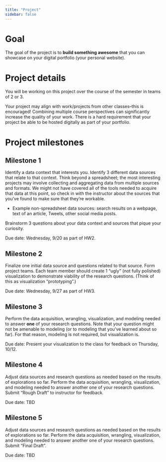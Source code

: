 ```yaml
---
title: "Project"
sidebar: false
---
```


# Goal

The goal of the project is to **build something awesome** that you can showcase on your digital portfolio (your personal website).

# Project details

You will be working on this project over the course of the semester in teams of 2 or 3.

Your project may align with work/projects from other classes--this is encouraged! Combining multiple course perspectives can significantly increase the quality of your work. There is a hard requirement that your project be able to be hosted digitally as part of your portfolio.

# Project milestones

## Milestone 1

Identify a data context that interests you. Identify 3 different data sources that relate to that context. Think beyond a spreadsheet; the most interesting projects may involve collecting and aggregating data from multiple sources and formats. We might not have covered all of the tools needed to acquire that data at this point, so check in with the instructor about the sources that you've found to make sure that they're workable.

- Example non-spreadsheet data sources: search results on a webpage, text of an article, Tweets, other social media posts.

Brainstorm 3 questions about your data context and sources that pique your curiosity.

Due date: Wednesday, 9/20 as part of HW2.

## Milestone 2

Finalize one initial data source and questions related to that source. Form project teams. Each team member should create 1 "ugly" (not fully polished) visualization to demonstrate viability of the research questions. (Think of this as visualization "prototyping".)

Due date: Wednesday, 9/27 as part of HW3.

## Milestone 3

Perform the data acquisition, wrangling, visualization, and modeling needed to answer **one** of your research questions. Note that your question might not be amenable to modeling (or to modeling that you've learned about so far). For that reason, modeling is not required, but visualization is.

Due date: Present your visualization to the class for feedback on Thursday, 10/12.

## Milestone 4

Adjust data sources and research questions as needed based on the results of explorations so far. Perform the data acquisition, wrangling, visualization, and modeling needed to answer another one of your research questions. Submit "Rough Draft" to instructor for feedback.

Due date: TBD

## Milestone 5

Adjust data sources and research questions as needed based on the results of explorations so far. Perform the data acquisition, wrangling, visualization, and modeling needed to answer another one of your research questions. Submit "Final Draft".

Due date: TBD

